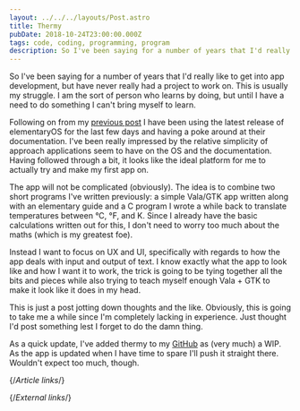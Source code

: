 ```yaml
---
layout: ../../../layouts/Post.astro
title: Thermy
pubDate: 2018-10-24T23:00:00.000Z
tags: code, coding, programming, program
description: So I've been saying for a number of years that I'd really like to get into app development, but have never really had a project to work on. This is usually my struggle. I am the sort of person who learns by doing, but until I have a need to do something I can't bring myself to learn.
---
```


So I've been saying for a number of years that I'd really like to get into app development, but have never really had a project to work on. This is usually my struggle. I am the sort of person who learns by doing, but until I have a need to do something I can't bring myself to learn.

Following on from my [previous post][elementary-juno] I have been using the latest release of elementaryOS for the last few days and having a poke around at their documentation. I've been really impressed by the relative simplicity of approach applications seem to have on the OS and the documentation. Having followed through a bit, it looks like the ideal platform for me to actually try and make my first app on.

The app will not be complicated (obviously). The idea is to combine two short programs I've written previously: a simple Vala/GTK app written along with an elementary guide and a C program I wrote a while back to translate temperatures between °C, °F, and K. Since I already have the basic calculations written out for this, I don't need to worry too much about the maths (which is my greatest foe).

Instead I want to focus on UX and UI, specifically with regards to how the app deals with input and output of text. I know exactly what the app to look like and how I want it to work, the trick is going to be tying together all the bits and pieces while also trying to teach myself enough Vala + GTK to make it look like it does in my head.

This is just a post jotting down thoughts and the like. Obviously, this is going to take me a while since I'm completely lacking in experience. Just thought I'd post something lest I forget to do the damn thing.

As a quick update, I've added thermy to my [GitHub][thermy-repo] as (very much) a WIP. As the app is updated when I have time to spare I'll push it straight there. Wouldn't expect too much, though.

{/*Article links*/}

[elementary-juno]: ../2018/elementary-juno"

{/*External links*/}

[thermy-repo]: https://github.com/Sporiff/thermy

